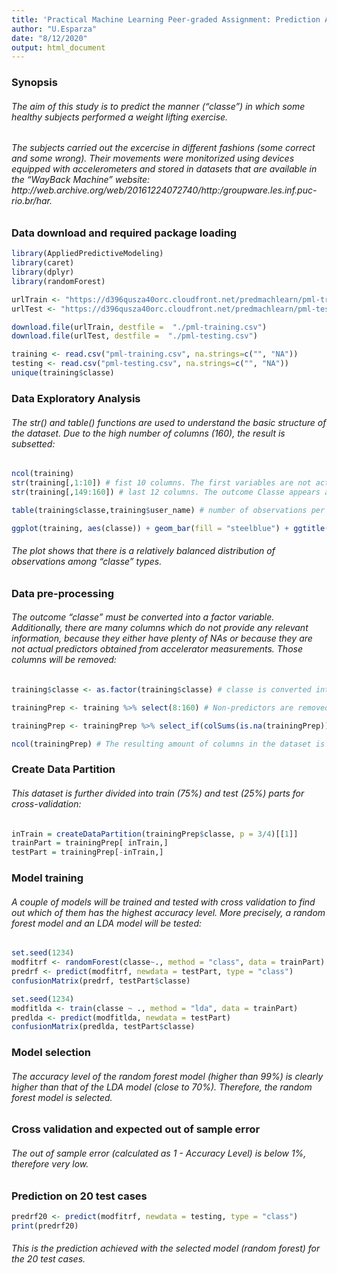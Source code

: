 ```yaml
---
title: 'Practical Machine Learning Peer-graded Assignment: Prediction Assignment Writeup'
author: "U.Esparza"
date: "8/12/2020"
output: html_document
---
```

### Synopsis

###### The aim of this study is to predict the manner ("classe") in which some healthy subjects performed a weight lifting exercise. 

###### The subjects carried out the excercise in different fashions (some correct and some wrong). Their movements were monitorized using devices equipped with accelerometers and stored in datasets that are available in the "WayBack Machine" website: http://web.archive.org/web/20161224072740/http:/groupware.les.inf.puc-rio.br/har.

### Data download and required package loading

```r

library(AppliedPredictiveModeling)
library(caret)
library(dplyr)
library(randomForest)

urlTrain <- "https://d396qusza40orc.cloudfront.net/predmachlearn/pml-training.csv"
urlTest <- "https://d396qusza40orc.cloudfront.net/predmachlearn/pml-testing.csv"

download.file(urlTrain, destfile =  "./pml-training.csv")
download.file(urlTest, destfile =  "./pml-testing.csv")

training <- read.csv("pml-training.csv", na.strings=c("", "NA"))
testing <- read.csv("pml-testing.csv", na.strings=c("", "NA"))
unique(training$classe)

```

### Data Exploratory Analysis

###### The str() and table() functions are used to understand the basic structure of the dataset. Due to the high number of columns (160), the result is subsetted:

```r

ncol(training)
str(training[,1:10]) # fist 10 columns. The first variables are not actual predictors
str(training[,149:160]) # last 12 columns. The outcome Classe appears at the end. Some columns appear to have plenty of NAs. 

table(training$classe,training$user_name) # number of observations per "user_name" and per "classe"

ggplot(training, aes(classe)) + geom_bar(fill = "steelblue") + ggtitle("Counts per classe")


```

###### The plot shows that there is a relatively balanced distribution of observations among "classe" types.

### Data pre-processing

###### The outcome "classe" must be converted into a factor variable. Additionally, there are many columns which do not provide any relevant information, because they either have plenty of NAs or because they are not actual predictors obtained from accelerator measurements. Those columns will be removed:

```r

training$classe <- as.factor(training$classe) # classe is converted into a factor variable.

trainingPrep <- training %>% select(8:160) # Non-predictors are removed.

trainingPrep <- trainingPrep %>% select_if(colSums(is.na(trainingPrep)) < 19000) # Only the columns with LESS than 19000 NAs are left (total nr. of obs. is 19622)

ncol(trainingPrep) # The resulting amount of columns in the dataset is 53.

```

### Create Data Partition

###### This dataset is further divided into train (75%) and test (25%) parts for cross-validation:

```r

inTrain = createDataPartition(trainingPrep$classe, p = 3/4)[[1]]
trainPart = trainingPrep[ inTrain,]
testPart = trainingPrep[-inTrain,]

```

### Model training

###### A couple of models will be trained and tested with cross validation to find out which of them has the highest accuracy level. More precisely, a random forest model and an LDA model will be tested:

```r

set.seed(1234)
modfitrf <- randomForest(classe~., method = "class", data = trainPart)
predrf <- predict(modfitrf, newdata = testPart, type = "class")
confusionMatrix(predrf, testPart$classe)

set.seed(1234)
modfitlda <- train(classe ~ ., method = "lda", data = trainPart)
predlda <- predict(modfitlda, newdata = testPart)
confusionMatrix(predlda, testPart$classe)

```


### Model selection

###### The accuracy level of the random forest model (higher than 99%) is clearly higher than that of the LDA model (close to 70%). Therefore, the random forest model is selected.

### Cross validation and expected out of sample error

###### The out of sample error (calculated as 1 - Accuracy Level) is below 1%, therefore very low.


### Prediction on 20 test cases

```r

predrf20 <- predict(modfitrf, newdata = testing, type = "class")
print(predrf20)

```

###### This is the prediction achieved with the selected model (random forest) for the 20 test cases.

